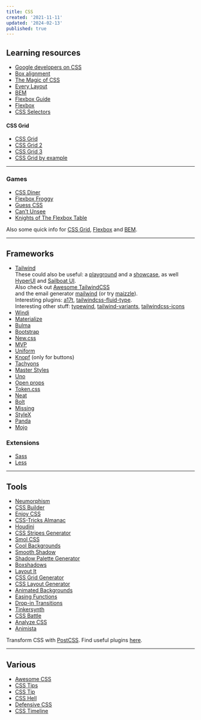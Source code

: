 ```yaml
---
title: CSS
created: '2021-11-11'
updated: '2024-02-13'
published: true
---
```


## Learning resources

-   [Google developers on CSS](https://web.dev/learn/css/)
-   [Box alignment](https://ishadeed.com/article/learn-box-alignment/)
-   [The Magic of CSS](https://adamschwartz.co/magic-of-css/)
-   [Every Layout](https://every-layout.dev/)
-   [BEM](https://en.bem.info/)
-   [Flexbox Guide](https://blog.webdevsimplified.com/2021-11/flexbox/)
-   [Flexbox](https://www.codeinwp.com/blog/css-flexbox-tutorial/)
-   [CSS Selectors](https://fffuel.co/css-selectors/)

#### CSS Grid

-   [CSS Grid](https://learncssgrid.com/)
-   [CSS Grid 2](https://www.codeinwp.com/blog/css-grid-tutorial-layout/)
-   [CSS Grid 3](https://www.euismod.dev/)
-   [CSS Grid by example](https://gridbyexample.com/)

---

### Games

-   [CSS Diner](https://flukeout.github.io/)
-   [Flexbox Froggy](https://flexboxfroggy.com/)
-   [Guess CSS](https://www.guess-css.app/)
-   [Can't Unsee](https://cantunsee.space/)
-   [Knights of The Flexbox Table](https://knightsoftheflexboxtable.com/)

Also some quick info for [CSS Grid](https://grid.malven.co/), [Flexbox](https://flexbox.malven.co/) and [BEM](https://9elements.com/bem-cheat-sheet/).

---

## Frameworks

-   [Tailwind](https://tailwindcss.com/)  
    These could also be useful: a [playground](https://play.tailwindcss.com/) and a
    [showcase](https://www.creative-tim.com/learning-lab/tailwind-starter-kit/presentation), as well [HyperUI](https://www.hyperui.dev/) and [Sailboat UI](https://sailboatui.com/).  
    Also check out [Awesome TailwindCSS](https://github.com/aniftyco/awesome-tailwindcss)  
    and the email generator [mailwind](https://github.com/soheilpro/mailwind) (or try [maizzle](https://maizzle.com/)).  
    Interesting plugins: [a17t](https://a17t.miles.land/), [tailwindcss-fluid-type](https://github.com/davidhellmann/tailwindcss-fluid-type).  
    Interesting other stuff: [typewind](https://github.com/mokshit06/typewind), [tailwind-variants](https://github.com/nextui-org/tailwind-variants), [tailwindcss-icons](https://github.com/egoist/tailwindcss-icons)
-   [Windi](https://windicss.org/)
-   [Materialize](https://materializecss.com/)
-   [Bulma](https://bulma.io/)
-   [Bootstrap](https://getbootstrap.com/)
-   [New.css](https://newcss.net/)
-   [MVP](https://andybrewer.github.io/mvp/)
-   [Uniform](https://uniformcss.com/)
-   [Knopf](https://knopf.dev/) (only for buttons)
-   [Tachyons](https://tachyons.io/)
-   [Master Styles](https://styles.master.co/)
-   [Uno](https://github.com/unocss/unocss)
-   [Open props](https://open-props.style/)
-   [Token.css](https://github.com/tokencss/tokencss)
-   [Neat](https://neat.joeldare.com/)
-   [Bolt](https://github.com/tbolt/boltcss)
-   [Missing](https://missing.style/)
-   [StyleX](https://github.com/facebook/stylex)
-   [Panda](https://github.com/chakra-ui/panda)
-   [Mojo](https://github.com/mojocss/mojocss)

### Extensions

-   [Sass](https://sass-lang.com/)
-   [Less](https://lesscss.org/)

---

## Tools

-   [Neumorphism](https://neumorphism.io/)
-   [CSS Builder](https://cssbuilder.veliovgroup.com/)
-   [Enjoy CSS](https://enjoycss.com/)
-   [CSS-Tricks Almanac](https://css-tricks.com/almanac/)
-   [Houdini](https://houdini.how/)
-   [CSS Stripes Generator](https://stripesgenerator.com/)
-   [Smol CSS](https://smolcss.dev/)
-   [Cool Backgrounds](https://coolbackgrounds.io/)
-   [Smooth Shadow](https://shadows.brumm.af/)
-   [Shadow Palette Generator](https://www.joshwcomeau.com/shadow-palette/)
-   [Boxshadows](https://boxshadows.xyz/)
-   [Layout It](https://grid.layoutit.com/)
-   [CSS Grid Generator](https://cssgrid-generator.netlify.app/)
-   [CSS Layout Generator](https://layout.bradwoods.io/)
-   [Animated Backgrounds](https://animatedbackgrounds.me/)
-   [Easing Functions](https://easings.net/)
-   [Drop-in Transitions](https://www.transition.style/)
-   [Tinkersynth](https://tinkersynth.com/)
-   [CSS Battle](https://cssbattle.dev/)
-   [Analyze CSS](https://www.projectwallace.com/analyze-css)
-   [Animista](https://animista.net/)

Transform CSS with [PostCSS](https://postcss.org/). Find useful plugins [here](https://www.postcss.parts/).

---

## Various

-   [Awesome CSS](https://github.com/awesome-css-group/awesome-css)
-   [CSS Tips](https://markodenic.com/css-tips/)
-   [CSS Tip](https://css-tip.com/)
-   [CSS Hell](https://csshell.dev/)
-   [Defensive CSS](https://defensivecss.dev/)
-   [CSS Timeline](https://css-timeline.vercel.app/)
